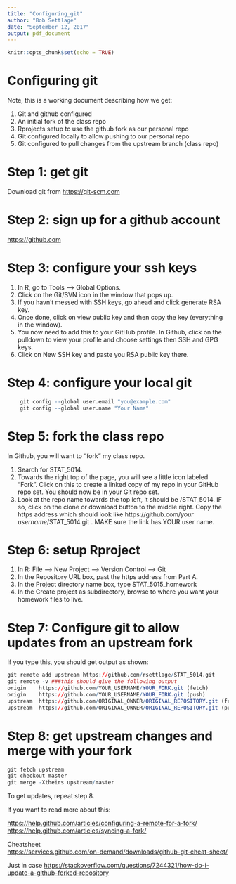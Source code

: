 ```yaml
---
title: "Configuring_git"
author: "Bob Settlage"
date: "September 12, 2017"
output: pdf_document
---
```


```r
knitr::opts_chunk$set(echo = TRUE)
```

# Configuring git

Note, this is a working document describing how we get:

1. Git and github configured
2. An initial fork of the class repo
3. Rprojects setup to use the github fork as our personal repo
4. Git configured locally to allow pushing to our personal repo
5. Git configured to pull changes from the upstream branch (class repo)


# Step 1: get git
Download git from <https://git-scm.com>  

# Step 2: sign up for a github account
<https://github.com>  

# Step 3: configure your ssh keys
1. In R, go to Tools –> Global Options.  
2. Click on the Git/SVN icon in the window that pops up.  
3. If you havn’t messed with SSH keys, go ahead and click generate RSA key.  
4. Once done, click on view public key and then copy the key (everything in the window).  
5. You now need to add this to your GitHub profile. In Github, click on the pulldown to view your profile and choose settings then SSH and GPG keys.  
6. Click on New SSH key and paste you RSA public key there.

# Step 4: configure your local git
```r
    git config --global user.email "you@example.com"  
    git config --global user.name "Your Name" 
```

# Step 5: fork the class repo
In Github, you will want to “fork” my class repo.  

1. Search for STAT_5014.  
2. Towards the right top of the page, you will see a little icon labeled “Fork”. Click on this to create a linked copy of my repo in your GitHub repo set. You should now be in your Git repo set.  
3. Look at the repo name towards the top left, it should be /STAT_5014. IF so, click on the clone or download button to the middle right. Copy the https address which should look like https://github.com/_your username_/STAT_5014.git . MAKE sure the link has YOUR user name.

# Step 6: setup Rproject

1. In R: File --> New Project --> Version Control --> Git  
2. In the Repository URL box, past the https address from Part A.  
3. In the Project directory name box, type STAT_5015_homework  
4. In the Create project as subdirectory, browse to where you want your homework files to live.

# Step 7: Configure git to allow updates from an upstream fork

If you type this, you should get output as shown:  

```r

git remote add upstream https://github.com/rsettlage/STAT_5014.git
git remote -v ###this should give the following output
origin    https://github.com/YOUR_USERNAME/YOUR_FORK.git (fetch)
origin    https://github.com/YOUR_USERNAME/YOUR_FORK.git (push)
upstream  https://github.com/ORIGINAL_OWNER/ORIGINAL_REPOSITORY.git (fetch)
upstream  https://github.com/ORIGINAL_OWNER/ORIGINAL_REPOSITORY.git (push)
```

# Step 8: get upstream changes and merge with your fork
```r
git fetch upstream
git checkout master
git merge -Xtheirs upstream/master
```

To get updates, repeat step 8.


If you want to read more about this:  

<https://help.github.com/articles/configuring-a-remote-for-a-fork/>  
<https://help.github.com/articles/syncing-a-fork/>  

Cheatsheet  
<https://services.github.com/on-demand/downloads/github-git-cheat-sheet/>

Just in case
<https://stackoverflow.com/questions/7244321/how-do-i-update-a-github-forked-repository>
